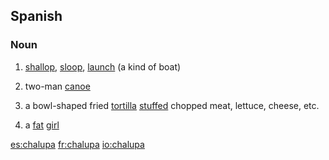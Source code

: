 ==Spanish==

===Noun===
{{es-noun-f}}

# {{nautical|lang=es}} [[shallop]], [[sloop]], [[launch]] (a kind of boat)
# two-man [[canoe]]
# {{Mexico|lang=es}} a bowl-shaped fried [[tortilla]] [[stuffed]] chopped meat, lettuce, cheese, etc.
# {{Mexico|slang|lang=es}} a [[fat]] [[girl]]

[[es:chalupa]]
[[fr:chalupa]]
[[io:chalupa]]